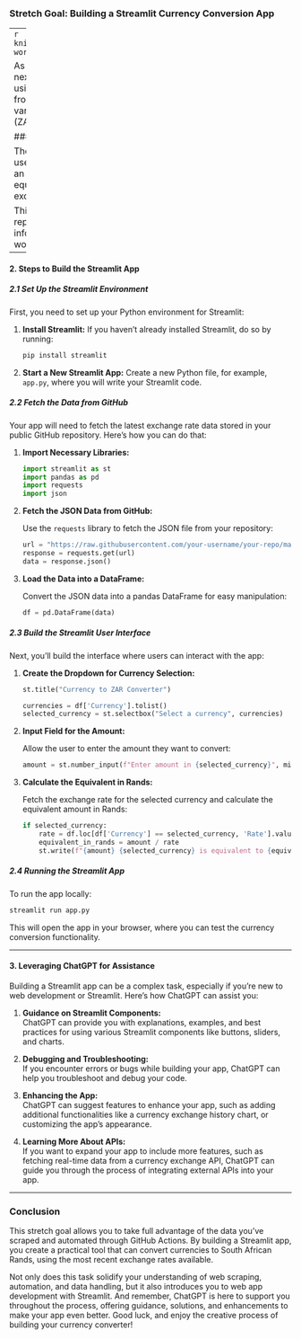 ### **Stretch Goal: Building a Streamlit Currency Conversion App**

---
```r
knitr::include_url("https://calmcode.io/course/streamlit/hello-world", height = 1000)
```


As a stretch goal, you can take your web scraping project to the next level by building a dynamic and interactive web application using Streamlit. This app will read in the latest exchange rate data from your public GitHub repository and allow users to convert various amounts of foreign currencies into South African Rands (ZAR) using the most recent exchange rates.

#### **1. Project Overview**

The goal of this task is to create a user-friendly web app where users can:
- Select a foreign currency from a dropdown list.
- Enter an amount in the selected foreign currency.
- Instantly see the equivalent amount in South African Rands based on the latest exchange rates.

This app will pull the exchange rate data directly from your GitHub repository, ensuring that it always uses the most up-to-date information scraped and stored by your automated GitHub Actions workflow.

---

#### **2. Steps to Build the Streamlit App**

##### **2.1 Set Up the Streamlit Environment**

First, you need to set up your Python environment for Streamlit:

1. **Install Streamlit:**
   If you haven’t already installed Streamlit, do so by running:

   ```bash
   pip install streamlit
   ```

2. **Start a New Streamlit App:**
   Create a new Python file, for example, `app.py`, where you will write your Streamlit code.

##### **2.2 Fetch the Data from GitHub**

Your app will need to fetch the latest exchange rate data stored in your public GitHub repository. Here’s how you can do that:

1. **Import Necessary Libraries:**

   ```python
   import streamlit as st
   import pandas as pd
   import requests
   import json
   ```

2. **Fetch the JSON Data from GitHub:**

   Use the `requests` library to fetch the JSON file from your repository:

   ```python
   url = "https://raw.githubusercontent.com/your-username/your-repo/main/exchange_rates.json"
   response = requests.get(url)
   data = response.json()
   ```

3. **Load the Data into a DataFrame:**

   Convert the JSON data into a pandas DataFrame for easy manipulation:

   ```python
   df = pd.DataFrame(data)
   ```

##### **2.3 Build the Streamlit User Interface**

Next, you’ll build the interface where users can interact with the app:

1. **Create the Dropdown for Currency Selection:**

   ```python
   st.title("Currency to ZAR Converter")
   
   currencies = df['Currency'].tolist()
   selected_currency = st.selectbox("Select a currency", currencies)
   ```

2. **Input Field for the Amount:**

   Allow the user to enter the amount they want to convert:

   ```python
   amount = st.number_input(f"Enter amount in {selected_currency}", min_value=0.0)
   ```

3. **Calculate the Equivalent in Rands:**

   Fetch the exchange rate for the selected currency and calculate the equivalent amount in Rands:

   ```python
   if selected_currency:
       rate = df.loc[df['Currency'] == selected_currency, 'Rate'].values[0]
       equivalent_in_rands = amount / rate
       st.write(f"{amount} {selected_currency} is equivalent to {equivalent_in_rands:.2f} ZAR")
   ```

##### **2.4 Running the Streamlit App**

To run the app locally:

```bash
streamlit run app.py
```

This will open the app in your browser, where you can test the currency conversion functionality.

---

#### **3. Leveraging ChatGPT for Assistance**

Building a Streamlit app can be a complex task, especially if you're new to web development or Streamlit. Here’s how ChatGPT can assist you:

1. **Guidance on Streamlit Components:**  
   ChatGPT can provide you with explanations, examples, and best practices for using various Streamlit components like buttons, sliders, and charts.

2. **Debugging and Troubleshooting:**  
   If you encounter errors or bugs while building your app, ChatGPT can help you troubleshoot and debug your code.

3. **Enhancing the App:**  
   ChatGPT can suggest features to enhance your app, such as adding additional functionalities like a currency exchange history chart, or customizing the app’s appearance.

4. **Learning More About APIs:**  
   If you want to expand your app to include more features, such as fetching real-time data from a currency exchange API, ChatGPT can guide you through the process of integrating external APIs into your app.

---

### **Conclusion**

This stretch goal allows you to take full advantage of the data you've scraped and automated through GitHub Actions. By building a Streamlit app, you create a practical tool that can convert currencies to South African Rands, using the most recent exchange rates available.

Not only does this task solidify your understanding of web scraping, automation, and data handling, but it also introduces you to web app development with Streamlit. And remember, ChatGPT is here to support you throughout the process, offering guidance, solutions, and enhancements to make your app even better. Good luck, and enjoy the creative process of building your currency converter!